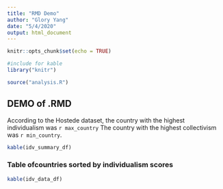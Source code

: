 ```yaml
---
title: "RMD Demo"
author: "Glory Yang"
date: "5/4/2020"
output: html_document
---
```


```r
knitr::opts_chunk$set(echo = TRUE)
```

```r
#include for kable
library("knitr")

source("analysis.R")
```

## DEMO of .RMD

According to the Hostede dataset, the country with the highest individualism was `r max_country` The country with the highest collectivism was `r min_country`.

```r
kable(idv_summary_df)
```

### Table ofcountries sorted by individualism scores

```r
kable(idv_data_df)
```